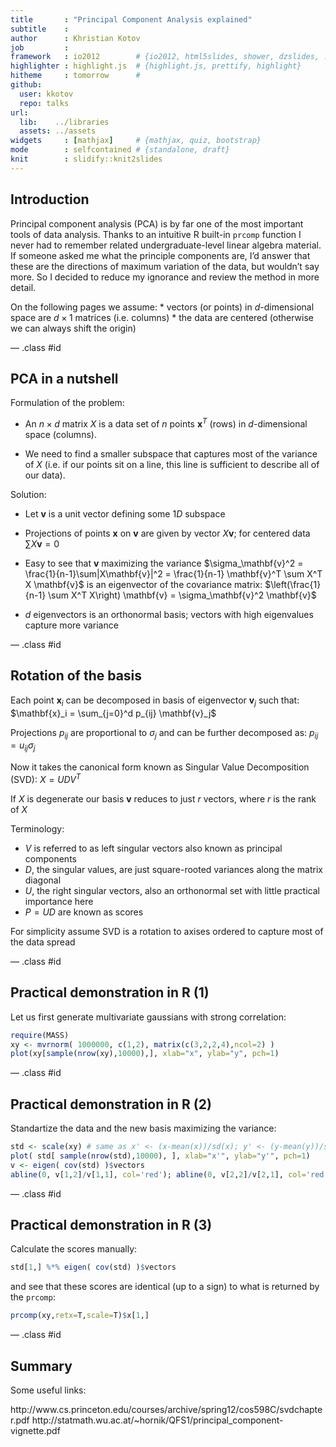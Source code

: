 ```yaml
---
title       : "Principal Component Analysis explained"
subtitle    : 
author      : Khristian Kotov
job         : 
framework   : io2012        # {io2012, html5slides, shower, dzslides, ...}
highlighter : highlight.js  # {highlight.js, prettify, highlight}
hitheme     : tomorrow      # 
github:
  user: kkotov 
  repo: talks
url:
  lib:    ../libraries
  assets: ../assets
widgets     : [mathjax]     # {mathjax, quiz, bootstrap}
mode        : selfcontained # {standalone, draft}
knit        : slidify::knit2slides
---
```


## Introduction

Principal component analysis (PCA) is by far one of the most important tools of data analysis.
Thanks to an intuitive R built-in `prcomp` function I never had to remember related
undergraduate-level linear algebra material. If someone asked me what the principle components are,
I'd answer that these are the directions of maximum variation of the data, but wouldn't say more.
So I decided to reduce my ignorance and review the method in more detail.

On the following pages we assume:
* vectors (or points) in $d$-dimensional space are $d \times 1$ matrices (i.e. columns)
* the data are centered (otherwise we can always shift the origin)

--- .class #id

## PCA in a nutshell

Formulation of the problem:

* An $n \times d$ matrix $X$ is a data set of $n$ points $\mathbf{x}^T$ (rows) in $d$-dimensional space (columns).

* We need to find a smaller subspace that captures most of the variance of $X$
(i.e. if our points sit on a line, this line is sufficient to describe all of our data). 

Solution:

* Let $\mathbf{v}$ is a unit vector defining some $1D$ subspace 

* Projections of points $\mathbf{x}$ on $\mathbf{v}$ are given by vector $X\mathbf{v}$; for centered data $\sum X\mathbf{v} = 0$

* Easy to see that $\mathbf{v}$ maximizing the variance $\sigma_\mathbf{v}^2 = \frac{1}{n-1}\sum|X\mathbf{v}|^2 = \frac{1}{n-1} \mathbf{v}^T \sum X^T X \mathbf{v}$ 
is an eigenvector of the covariance matrix: $\left(\frac{1}{n-1} \sum X^T X\right) \mathbf{v} = \sigma_\mathbf{v}^2 \mathbf{v}$

* $d$ eigenvectors is an orthonormal basis; vectors with high eigenvalues capture more variance

--- .class #id


## Rotation of the basis

Each point $\mathbf{x}_i$ can be decomposed in basis of eigenvector $\mathbf{v}_j$ such that: $\mathbf{x}_i = \sum_{j=0}^d p_{ij} \mathbf{v}_j$

Projections $p_{ij}$ are proportional to $\sigma_j$ and can be further decomposed as: $p_{ij} = u_{ij} \sigma_j$ 

Now it takes the canonical form known as Singular Value Decomposition (SVD): $X = U D V^T$

If $X$ is degenerate our basis $\mathbf{v}$ reduces to just $r$ vectors, where $r$ is the rank of $X$

Terminology:

* $V$ is referred to as left singular vectors also known as principal components 
* $D$, the singular values, are just square-rooted variances along the matrix diagonal
* $U$, the right singular vectors, also an orthonormal set with little practical importance here
* $P = U D$ are known as scores

For simplicity assume SVD is a rotation to axises ordered to capture most of the data spread

--- .class #id

## Practical demonstration in R (1)

Let us first generate multivariate gaussians with strong correlation:

```r
require(MASS)
xy <- mvrnorm( 1000000, c(1,2), matrix(c(3,2,2,4),ncol=2) )
plot(xy[sample(nrow(xy),10000),], xlab="x", ylab="y", pch=1)
```

--- .class #id

## Practical demonstration in R (2)

Standartize the data and the new basis maximizing the variance:

```r
std <- scale(xy) # same as x' <- (x-mean(x))/sd(x); y' <- (y-mean(y))/sd(y)
plot( std[ sample(nrow(std),10000), ], xlab="x'", ylab="y'", pch=1)
v <- eigen( cov(std) )$vectors
abline(0, v[1,2]/v[1,1], col='red'); abline(0, v[2,2]/v[2,1], col='red');
```

--- .class #id

## Practical demonstration in R (3)

Calculate the scores manually:

```r
std[1,] %*% eigen( cov(std) )$vectors
```

and see that these scores are identical (up to a sign) to what is returned by the `prcomp`:

```r
prcomp(xy,retx=T,scale=T)$x[1,]
```

--- .class #id


## Summary


Some useful links:

http://www.cs.princeton.edu/courses/archive/spring12/cos598C/svdchapter.pdf
http://statmath.wu.ac.at/~hornik/QFS1/principal_component-vignette.pdf

